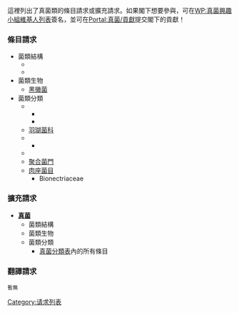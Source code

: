 這裡列出了真菌類的條目請求或擴充請求。如果閣下想要參與，可在[[WP:真菌興趣小組維基人列表|WP:真菌興趣小組維基人列表]]簽名，並可在[[Portal:真菌/貢獻|Portal:真菌/貢獻]]提交閣下的貢獻！
=== 條目請求 ===
*菌類結構
**{{link-en|冬孢子|Teliospore}}
**{{link-en|粉孢子|Oidium}}
*菌類生物
**[[黑黴菌|黑黴菌]]
*菌類分類
**{{link-en|毛霉亞門|Mucoromycotina}}
*** {{link-en|內囊霉目|Endogonales}}
*** {{link-en|被孢霉目|Mortierellales}}
**[[羽瑚菌科|羽瑚菌科]]
** {{link-en|蟲霉亞門|Entomophthoromycotina}}
*** {{link-en|擔子霉科|Basidiobolaceae}}
** {{link-en|捕蟲霉亞門|Zoopagomycotina}}
**[[聚合菌門|聚合菌門]]
**[[肉座菌目|肉座菌目]]
*** Bionectriaceae

=== 擴充請求 ===
*'''[[真菌|真菌]]'''
**菌類結構
**菌類生物
**菌類分類
***[[真菌分類表|真菌分類表]]內的所有條目

===翻譯請求 ===
<small>暫無</small>

[[Category:请求列表|Category:请求列表]]